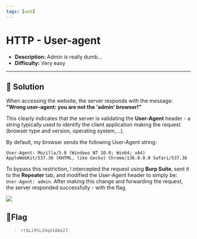 ---
tags: [web]
---
# HTTP - User-agent

- **Description:** Admin is really dumb...
- **Difficulty:** Very easy

---

## 🔎 Solution
When accessing the website, the server responds with the message: **"Wrong user-agent: you are not the 'admin' browser!"**

This clearly indicates that the server is validating the **User-Agent** header - a string typically used to identify the client application making the request (browser type and version, operating system,...).

By default, my browser sends the following User-Agent string:
```
User-Agent: Mozilla/5.0 (Windows NT 10.0; Win64; x64) AppleWebKit/537.36 (KHTML, like Gecko) Chrome/136.0.0.0 Safari/537.36
```

To bypass this restriction, I intercepted the request using **Burp Suite**, sent it to the **Repeater** tab, and modified the User-Agent header to simply be: `User-Agent: admin`.
After making this change and forwarding the request, the server responded successfully - with the flag.
<div style={{ width: '100%', margin: '0 auto' }}>
  <img src={require("./flag.png").default} style={{ width: '100%', height: 'auto' }} />
</div>

## 🚩Flag
> `rr$Li9%L34qd1AAe27`

